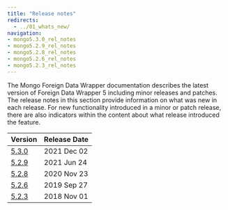 ```yaml
---
title: "Release notes"
redirects:
  - ../01_whats_new/
navigation:
- mongo5.3.0_rel_notes
- mongo5.2.9_rel_notes
- mongo5.2.8_rel_notes
- mongo5.2.6_rel_notes
- mongo5.2.3_rel_notes
---
```


The Mongo Foreign Data Wrapper documentation describes the latest version of Foreign Data Wrapper 5 including minor releases and patches. The release notes in this section provide information on what was new in each release. For new functionality introduced in a minor or patch release, there are also indicators within the content about what release introduced the feature.

| Version                       | Release Date | 
| ----------------------------- | ------------ | 
| [5.3.0](mongo5.3.0_rel_notes) | 2021 Dec 02  |
| [5.2.9](mongo5.2.9_rel_notes) | 2021 Jun 24  |
| [5.2.8](mongo5.2.8_rel_notes) | 2020 Nov 23  |
| [5.2.6](mongo5.2.8_rel_notes) | 2019 Sep 27  |
| [5.2.3](mongo5.2.8_rel_notes) | 2018 Nov 01  |


